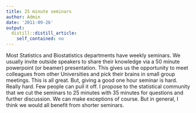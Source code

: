 ```yaml
---
title: 25 minute seminars
author: Admin
date: '2011-09-26'
output:
  distill::distill_article:
    self_contained: no
---
```


Most Statistics and Biostatistics departments have weekly seminars. We usually invite outside speakers to share their knowledge via a 50 minute powerpoint (or beamer) presentation. This gives us the opportunity to meet colleagues from other Universities and pick their brains in small group meetings. This is all great. But, giving a good one hour seminar is hard. Really hard. Few people can pull it off. I propose to the statistical community that we cut the seminars to 25 minutes with 35 minutes for questions and further discussion. We can make exceptions of course. But in general, I think we would all benefit from shorter seminars. 
